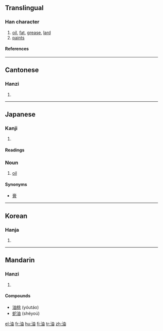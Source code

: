 ==Translingual==
{{stroke order|strokes=8}}
===Han character===
{{Han char|rn=85|rad=水|as=05|sn=8|four=3516<sub>0</sub>|canj=水中田 (ELW)}}
# [[oil]], [[fat]], [[grease]], [[lard]]
# [[paint]]s

====References====
{{Han ref|kx=0614.040|dkj=17253|dj=1007.080|hdz=31585.010|uh=6CB9|ud=27833|bh=AA6F|bd=43631}}

----
==Cantonese==
===Hanzi===
{{yue-hanzi|jyut=|y=yau4}}
# {{defn|Cantonese}}

----
==Japanese==
===Kanji===
{{ja-kanji|grade=3|rs=水05}}
# {{defn|Japanese}} 
====Readings====
{{ja-readings|on=[[ゆ]] (''yu''), [[ゆう]] (''yū'')|kun=[[あぶら]] (''abura'')}}
===Noun===
{{ja-noun|k|hira=あぶら|rom=abura}}
# [[oil]]
====Synonyms====
* [[膏]]
----

==Korean==
===Hanja===
{{ko-hanja|hangeul=[[유]]|eumhun=|rv=yu|mr=yu|y=yu}}
# {{defn|Korean}}

----
==Mandarin==
===Hanzi===
{{cmn-hanzi|pin=[[yóu]] ([[you2]]), [[yòu]] ([[you4]])|wg=yu<sup>2</sup>, yu<sup>4</sup>}}
# {{defn|Mandarin}}

====Compounds====
* [[油桃]] (yóutáo)
* [[蛇油]] (shéyoú)

[[el:油]]
[[fr:油]]
[[hu:油]]
[[fi:油]]
[[tr:油]]
[[zh:油]]